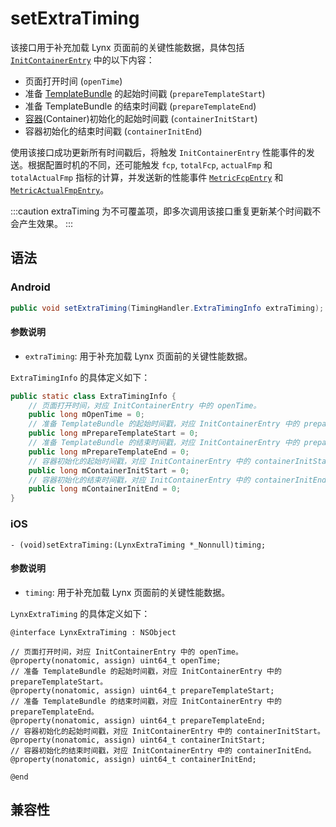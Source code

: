 # setExtraTiming

该接口用于补充加载 Lynx 页面前的关键性能数据，具体包括 [`InitContainerEntry`](/api/lynx-api/performance-api/performance-entry/init-container-entry) 中的以下内容：

- 页面打开时间 (`openTime`)
- 准备 [TemplateBundle](/api/lynx-native-api/template-bundle) 的起始时间戳 (`prepareTemplateStart`)
- 准备 TemplateBundle 的结束时间戳 (`prepareTemplateEnd`)
- [容器](/guide/spec#container)(Container)初始化的起始时间戳 (`containerInitStart`)
- 容器初始化的结束时间戳 (`containerInitEnd`)

使用该接口成功更新所有时间戳后，将触发 `InitContainerEntry` 性能事件的发送。根据配置时机的不同，还可能触发 `fcp`, `totalFcp`, `actualFmp` 和 `totalActualFmp` 指标的计算，并发送新的性能事件 [`MetricFcpEntry`](/api/lynx-api/performance-api/performance-entry/metric-fcp-entry) 和 [`MetricActualFmpEntry`](/api/lynx-api/performance-api/performance-entry/metric-actual-fmp-entry)。

:::caution
extraTiming 为不可覆盖项，即多次调用该接口重复更新某个时间戳不会产生效果。
:::

## 语法

### Android

```java
public void setExtraTiming(TimingHandler.ExtraTimingInfo extraTiming);
```

#### 参数说明

- `extraTiming`: 用于补充加载 Lynx 页面前的关键性能数据。

`ExtraTimingInfo` 的具体定义如下：
```java
public static class ExtraTimingInfo {
    // 页面打开时间，对应 InitContainerEntry 中的 openTime。
    public long mOpenTime = 0;
    // 准备 TemplateBundle 的起始时间戳，对应 InitContainerEntry 中的 prepareTemplateStart。
    public long mPrepareTemplateStart = 0;
    // 准备 TemplateBundle 的结束时间戳，对应 InitContainerEntry 中的 prepareTemplateEnd。
    public long mPrepareTemplateEnd = 0;
    // 容器初始化的起始时间戳，对应 InitContainerEntry 中的 containerInitStart。
    public long mContainerInitStart = 0;
    // 容器初始化的结束时间戳，对应 InitContainerEntry 中的 containerInitEnd。
    public long mContainerInitEnd = 0;
}
```

### iOS

```objc
- (void)setExtraTiming:(LynxExtraTiming *_Nonnull)timing;
```

#### 参数说明

- `timing`: 用于补充加载 Lynx 页面前的关键性能数据。

`LynxExtraTiming` 的具体定义如下：
```objc
@interface LynxExtraTiming : NSObject

// 页面打开时间，对应 InitContainerEntry 中的 openTime。
@property(nonatomic, assign) uint64_t openTime;
// 准备 TemplateBundle 的起始时间戳，对应 InitContainerEntry 中的 prepareTemplateStart。
@property(nonatomic, assign) uint64_t prepareTemplateStart;
// 准备 TemplateBundle 的结束时间戳，对应 InitContainerEntry 中的 prepareTemplateEnd。
@property(nonatomic, assign) uint64_t prepareTemplateEnd;
// 容器初始化的起始时间戳，对应 InitContainerEntry 中的 containerInitStart。
@property(nonatomic, assign) uint64_t containerInitStart;
// 容器初始化的结束时间戳，对应 InitContainerEntry 中的 containerInitEnd。
@property(nonatomic, assign) uint64_t containerInitEnd;

@end
```

## 兼容性


<LegacyCompatTable metadata="lynx-native-api/lynx-view/set-extra-timing" />